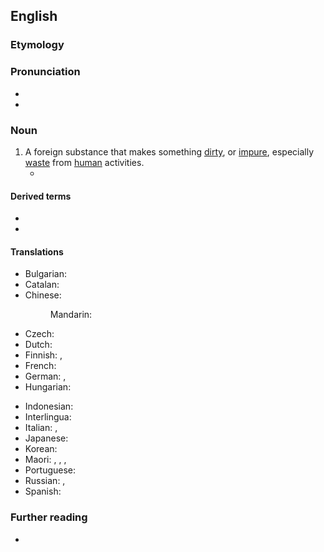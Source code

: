 ==English==

===Etymology===
{{suf|en|pollute|ant}}

=== Pronunciation ===
* {{IPA|en|/pəˈl(j)uːtənt/}}
* {{audio|en|En-us-pollutant.oga|Audio (US)}}

===Noun===
{{en-noun}}

# A foreign substance that makes something [[dirty]], or [[impure]], especially [[waste]] from [[human]] activities.
#* {{quote-journal|en|title=Airborne Pollutants|work=The New York Times|date=1987-01-20|url=https://www.nytimes.com/1987/01/20/science/science-watch-airborne-pollutants.html|issn=0362-4331|passage=Acid rain forms when water in the atmosphere condenses on particles containing acid-forming '''pollutants''', such as sulfate produced by the burning of fossil fuels and nitrogen oxides from automobile exhausts.}}

====Derived terms====
* {{l|en|micropollutant}}
* {{l|en|persistent organic pollutant}}

====Translations====
{{trans-top|something that pollutes}}
* Bulgarian: {{t|bg|замърсител|m}}
* Catalan: {{t|ca|contaminant|m}}
* Chinese:
*: Mandarin: {{t+|zh|污染物|tr=wūrǎnwù|sc=Hani}}
* Czech: {{t+|cs|škodlivina|f}}
* Dutch: {{t+|nl|vervuiler|m}}
* Finnish: {{t+|fi|saaste}}, {{t|fi|epäpuhtaus}}
* French: {{t+|fr|polluant|m}}
* German: {{t+|de|Schadstoff|m}}, {{t|de|umweltgefährlicher Stoff|m}}
* Hungarian: {{t|hu|szennyező anyag}}
{{trans-mid}}
* Indonesian: {{t+|id|polutan}}
* Interlingua: {{t|ia|polluente}}
* Italian: {{t|it|[[sostanza]] [[inquinante]]|f}}, {{t+|it|inquinante|m}}
* Japanese: {{t|ja|汚染物質|tr=[[おせんぶっしつ]], osen-busshitsu|sc=Jpan}}
* Korean: {{t|ko|오염물질}}
* Maori: {{t|mi|parawhakakino}}, {{t|mi|parawhakaparu}}, {{t|mi|parakino}}, {{t|mi|paratakakino}}
* Portuguese: {{t|pt|poluente|m}}
* Russian: {{t+|ru|загрязни́тель|m}}, {{t|ru|[[загрязнять|загрязня́ющее]] [[вещество́]]|n}}
* Spanish: {{t|es|contaminante|m}}
{{trans-bottom}}

===Further reading===
* {{pedia}}

{{c|en|Ecology}}